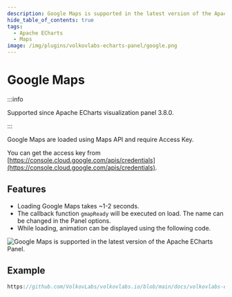 ```yaml
---
description: Google Maps is supported in the latest version of the Apache ECharts Panel.
hide_table_of_contents: true
tags:
  - Apache ECharts
  - Maps
image: /img/plugins/volkovlabs-echarts-panel/google.png
---
```



# Google Maps

:::info

Supported since Apache ECharts visualization panel 3.8.0.

:::

Google Maps are loaded using Maps API and require Access Key.

You can get the access key from [https://console.cloud.google.com/apis/credentials](https://console.cloud.google.com/apis/credentials).

## Features

- Loading Google Maps takes ~1-2 seconds.
- The callback function `gmapReady` will be executed on load. The name can be changed in the Panel options.
- While loading, animation can be displayed using the following code.

<Image
  title="Google Maps is supported in the latest version of the Apache ECharts Panel."
  src="/img/plugins/volkovlabs-echarts-panel/google.png"
/>

## Example

```javascript reference
https://github.com/VolkovLabs/volkovlabs.io/blob/main/docs/volkovlabs-echarts-panel/maps/google.js
```
